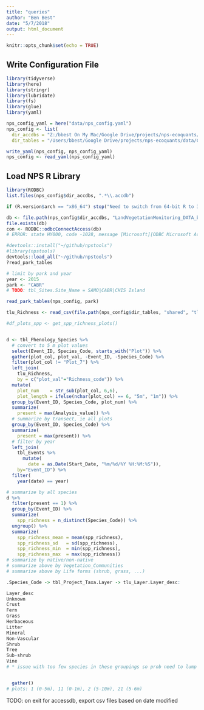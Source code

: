 ```yaml
---
title: "queries"
author: "Ben Best"
date: "5/7/2018"
output: html_document
---
```


```r
knitr::opts_chunk$set(echo = TRUE)
```

## Write Configuration File

```r
library(tidyverse)
library(here)
library(stringr)
library(lubridate)
library(fs)
library(glue)
library(yaml)

nps_config_yaml = here("data/nps_config.yaml")
nps_config <- list(
  dir_accdbs = "Z:/bbest On My Mac/Google Drive/projects/nps-ecoquants/data/CHISLandVegetationMonitoringDatabase",
  dir_tables = "/Users/bbest/Google Drive/projects/nps-ecoquants/data/CHISLandVegetationMonitoringDatabase/tables")

write_yaml(nps_config, nps_config_yaml)
nps_config <- read_yaml(nps_config_yaml)
```

## Load NPS R Library

```r
library(RODBC)
list.files(nps_config$dir_accdbs, ".*\\.accdb")

if (R.version$arch == "x86_64") stop("Need to switch from 64-bit R to 32-bit.")

db <- file.path(nps_config$dir_accdbs, "LandVegetationMonitoring_DATA_be.accdb")
file.exists(db)
con <- RODBC::odbcConnectAccess(db) 
# ERROR: state HY000, code -1028, message [Microsoft][ODBC Microsoft Access Driver] Cannot open database '(unknown)'.  It may not be a database that your application recognizes, or the file may be corrupt.[RODBC] ERROR: state 01000, code 1, message [Microsoft][ODBC Microsoft Access Driver]General Warning Unable to open registry key 'Temporary (volatile) Jet DSN for process 0x7cc Thread 0x1b9c DBC 0x9738c64 Jet'.
```

```r

#devtools::install("~/github/npstools")
#library(npstools)
devtools::load_all("~/github/npstools")
?read_park_tables

# limit by park and year
year <- 2015
park <- "CABR"
# TODO: tbl_Sites.Site_Name = SAMO|CABR|CHIS Island

read_park_tables(nps_config, park)

tlu_Richness <- read_csv(file.path(nps_config$dir_tables, "shared", "tlu_Richness.csv"))

#df_plots_spp <- get_spp_richness_plots()


d <- tbl_Phenology_Species %>%
  # convert to 5 m plot values
  select(Event_ID, Species_Code, starts_with("Plot")) %>%
  gather(plot_col, plot_val, -Event_ID, -Species_Code) %>%
  filter(plot_col != "Plot_7") %>%
  left_join(
    tlu_Richness,
    by = c("plot_val"="Richness_code")) %>%
  mutate(
    plot_num    = str_sub(plot_col, 6,6),
    plot_length = ifelse(nchar(plot_col) == 6, "5m", "1m")) %>%
  group_by(Event_ID, Species_Code, plot_num) %>%
  summarize(
    present = max(Analysis_value)) %>%
  # summarize by transect, ie all plots
  group_by(Event_ID, Species_Code) %>%
  summarize(
    present = max(present)) %>%
  # filter by year
  left_join(
    tbl_Events %>%
      mutate(
        date = as.Date(Start_Date, "%m/%d/%Y %H:%M:%S")), 
    by="Event_ID") %>%
  filter(
    year(date) == year)

# summarize by all species
d %>%
  filter(present == 1) %>%
  group_by(Event_ID) %>%
  summarize(
    spp_richness = n_distinct(Species_Code)) %>%
  ungroup() %>%
  summarize(
    spp_richness_mean = mean(spp_richness),
    spp_richness_sd   = sd(spp_richness),
    spp_richness_min  = min(spp_richness),
    spp_richness_max  = max(spp_richness))
# summarize by native/non-native
# summarize above by Vegetation_Communities
# summarize above by Life forms (shrub, grass, ...)

.Species_Code -> tbl_Project_Taxa.Layer -> tlu_Layer.Layer_desc:

Layer_desc
Unknown
Crust
Fern
Grass
Herbaceous
Litter
Mineral
Non-Vascular
Shrub
Tree
Sub-shrub
Vine
# * issue with too few species in these groupings so prob need to lump


  gather()
# plots: 1 (0-5m), 11 (0-1m), 2 (5-10m), 21 (5-6m)

```

TODO: on exit for accessdb, export csv files based on date modified